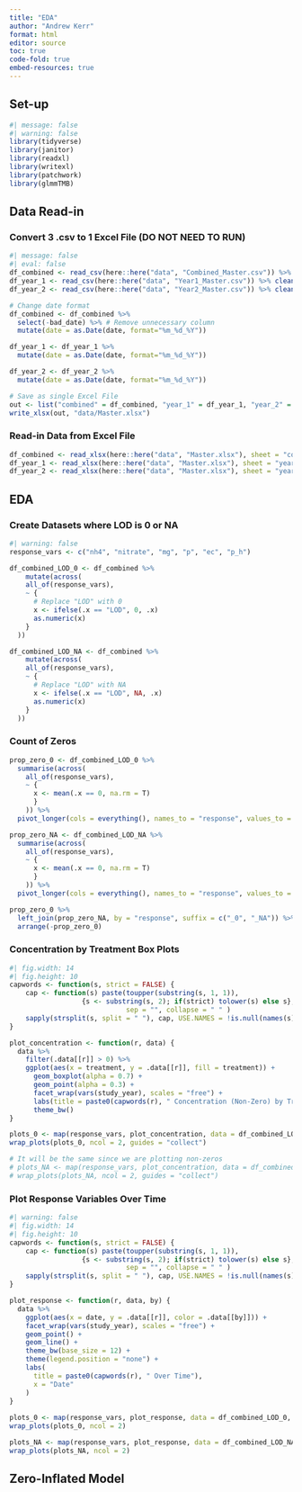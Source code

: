 ```yaml
---
title: "EDA"
author: "Andrew Kerr"
format: html
editor: source
toc: true
code-fold: true
embed-resources: true
---
```


## Set-up

```r
#| message: false
#| warning: false
library(tidyverse)
library(janitor)
library(readxl)
library(writexl)
library(patchwork)
library(glmmTMB)
```

## Data Read-in

### Convert 3 .csv to 1 Excel File (DO NOT NEED TO RUN)

```r
#| message: false
#| eval: false
df_combined <- read_csv(here::here("data", "Combined_Master.csv")) %>% clean_names()
df_year_1 <- read_csv(here::here("data", "Year1_Master.csv")) %>% clean_names()
df_year_2 <- read_csv(here::here("data", "Year2_Master.csv")) %>% clean_names()

# Change date format
df_combined <- df_combined %>%
  select(-bad_date) %>% # Remove unnecessary column
  mutate(date = as.Date(date, format="%m_%d_%Y"))

df_year_1 <- df_year_1 %>%
  mutate(date = as.Date(date, format="%m_%d_%Y"))

df_year_2 <- df_year_2 %>%
  mutate(date = as.Date(date, format="%m_%d_%Y"))

# Save as single Excel File
out <- list("combined" = df_combined, "year_1" = df_year_1, "year_2" = df_year_2)
write_xlsx(out, "data/Master.xlsx")
```

### Read-in Data from Excel File

```r
df_combined <- read_xlsx(here::here("data", "Master.xlsx"), sheet = "combined")
df_year_1 <- read_xlsx(here::here("data", "Master.xlsx"), sheet = "year_1")
df_year_2 <- read_xlsx(here::here("data", "Master.xlsx"), sheet = "year_2")
```

## EDA

### Create Datasets where LOD is 0 or NA

```r
#| warning: false
response_vars <- c("nh4", "nitrate", "mg", "p", "ec", "p_h")

df_combined_LOD_0 <- df_combined %>%
    mutate(across(
    all_of(response_vars), 
    ~ {
      # Replace "LOD" with 0
      x <- ifelse(.x == "LOD", 0, .x)
      as.numeric(x)
    }
  ))

df_combined_LOD_NA <- df_combined %>%
    mutate(across(
    all_of(response_vars), 
    ~ {
      # Replace "LOD" with NA
      x <- ifelse(.x == "LOD", NA, .x)
      as.numeric(x)
    }
  ))
```

### Count of Zeros

```r
prop_zero_0 <- df_combined_LOD_0 %>%
  summarise(across(
    all_of(response_vars), 
    ~ {
      x <- mean(.x == 0, na.rm = T)
      }
    )) %>%
  pivot_longer(cols = everything(), names_to = "response", values_to = "prop_zero")

prop_zero_NA <- df_combined_LOD_NA %>%
  summarise(across(
    all_of(response_vars), 
    ~ {
      x <- mean(.x == 0, na.rm = T)
      }
    )) %>%
  pivot_longer(cols = everything(), names_to = "response", values_to = "prop_zero")

prop_zero_0 %>%
  left_join(prop_zero_NA, by = "response", suffix = c("_0", "_NA")) %>%
  arrange(-prop_zero_0)
```

### Concentration by Treatment Box Plots

```r
#| fig.width: 14
#| fig.height: 10
capwords <- function(s, strict = FALSE) {
    cap <- function(s) paste(toupper(substring(s, 1, 1)),
                  {s <- substring(s, 2); if(strict) tolower(s) else s},
                             sep = "", collapse = " " )
    sapply(strsplit(s, split = " "), cap, USE.NAMES = !is.null(names(s)))
}

plot_concentration <- function(r, data) {
  data %>% 
    filter(.data[[r]] > 0) %>%
    ggplot(aes(x = treatment, y = .data[[r]], fill = treatment)) +
      geom_boxplot(alpha = 0.7) +
      geom_point(alpha = 0.3) +
      facet_wrap(vars(study_year), scales = "free") +
      labs(title = paste0(capwords(r), " Concentration (Non-Zero) by Treatment"), x = "Treatment", y = capwords(r)) +
      theme_bw()
}

plots_0 <- map(response_vars, plot_concentration, data = df_combined_LOD_0)
wrap_plots(plots_0, ncol = 2, guides = "collect")

# It will be the same since we are plotting non-zeros
# plots_NA <- map(response_vars, plot_concentration, data = df_combined_LOD_NA)
# wrap_plots(plots_NA, ncol = 2, guides = "collect")
```


### Plot Response Variables Over Time

```r
#| warning: false
#| fig.width: 14
#| fig.height: 10
capwords <- function(s, strict = FALSE) {
    cap <- function(s) paste(toupper(substring(s, 1, 1)),
                  {s <- substring(s, 2); if(strict) tolower(s) else s},
                             sep = "", collapse = " " )
    sapply(strsplit(s, split = " "), cap, USE.NAMES = !is.null(names(s)))
}

plot_response <- function(r, data, by) {
  data %>%
    ggplot(aes(x = date, y = .data[[r]], color = .data[[by]])) +
    facet_wrap(vars(study_year), scales = "free") +
    geom_point() +
    geom_line() +
    theme_bw(base_size = 12) +
    theme(legend.position = "none") +
    labs(
      title = paste0(capwords(r), " Over Time"),
      x = "Date"
    )
}
  
plots_0 <- map(response_vars, plot_response, data = df_combined_LOD_0, by = "sample_id")
wrap_plots(plots_0, ncol = 2)

plots_NA <- map(response_vars, plot_response, data = df_combined_LOD_NA, by = "sample_id")
wrap_plots(plots_NA, ncol = 2)
```

## Zero-Inflated Model

```r

```
